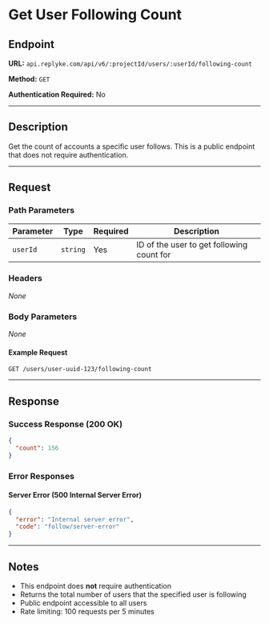 # Get User Following Count

## Endpoint

**URL:** `api.replyke.com/api/v6/:projectId/users/:userId/following-count`

**Method:** `GET`

**Authentication Required:** No

---

## Description

Get the count of accounts a specific user follows. This is a public endpoint that does not require authentication.

---

## Request

### Path Parameters

| Parameter | Type     | Required | Description                                         |
| --------- | -------- | -------- | --------------------------------------------------- |
| `userId`  | `string` | Yes      | ID of the user to get following count for |

### Headers

_None_

### Body Parameters

_None_

#### Example Request

```http
GET /users/user-uuid-123/following-count
```

---

## Response

### Success Response (200 OK)

```json
{
  "count": 156
}
```

### Error Responses

#### Server Error (500 Internal Server Error)

```json
{
  "error": "Internal server error",
  "code": "follow/server-error"
}
```

---

## Notes

- This endpoint does **not** require authentication
- Returns the total number of users that the specified user is following
- Public endpoint accessible to all users
- Rate limiting: 100 requests per 5 minutes

